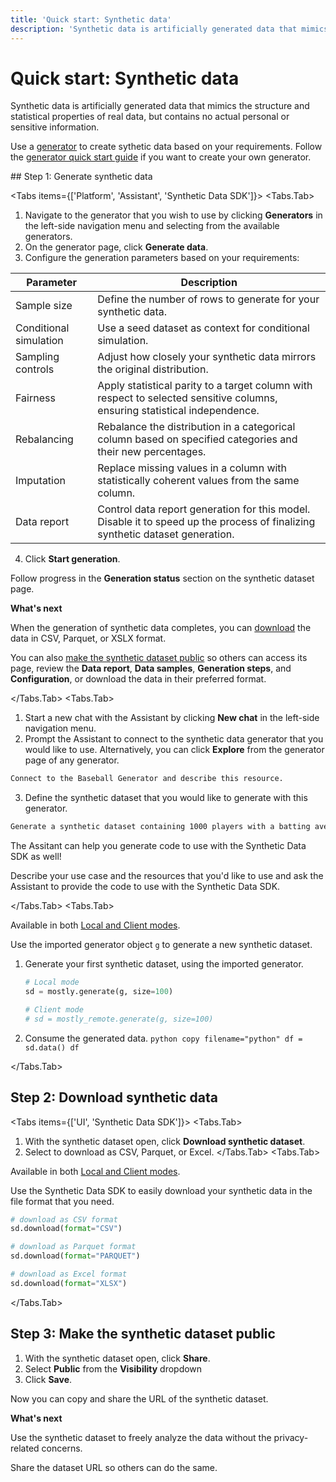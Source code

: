 ```yaml
---
title: 'Quick start: Synthetic data'
description: 'Synthetic data is artificially generated data that mimics the structure and statistical properties of real data, but contains no actual personal or sensitive information.'
---
```



# Quick start: Synthetic data

Synthetic data is artificially generated data that mimics the structure and statistical properties of real data, but contains no actual personal or sensitive information.

Use a [generator](/generators) to create sythetic data based on your requirements. Follow the [generator quick start guide](/quick-start/model-creators) if you want to create your own generator.

<Steps>
## Step 1: Generate synthetic data

<Tabs items={['Platform', 'Assistant', 'Synthetic Data SDK']}>
<Tabs.Tab>
1. Navigate to the generator that you wish to use by clicking **Generators** in the left-side navigation menu and selecting from the available generators.
2. On the generator page, click **Generate data**.
3. Configure the generation parameters based on your requirements:

| Parameter              | Description                                                                                                                   |
| ---------------------- | ----------------------------------------------------------------------------------------------------------------------------- |
| Sample size            | Define the number of rows to generate for your synthetic data.                                                                |
| Conditional simulation | Use a seed dataset as context for conditional simulation.                                                                     |
| Sampling controls      | Adjust how closely your synthetic data mirrors the original distribution.                                                     |
| Fairness               | Apply statistical parity to a target column with respect to selected sensitive columns, ensuring statistical independence.    |
| Rebalancing            | Rebalance the distribution in a categorical column based on specified categories and their new percentages.                   |
| Imputation             | Replace missing values in a column with statistically coherent values from the same column.                                   |
| Data report            | Control data report generation for this model. Disable it to speed up the process of finalizing synthetic dataset generation. |

4. Click **Start generation**.

Follow progress in the **Generation status** section on the synthetic dataset page.

**What's next**

When the generation of synthetic data completes, you can [download](/quick-start/data-consumers#step-2-download-synthetic-data) the data in CSV, Parquet, or XSLX format.

You can also [make the synthetic dataset public](/quick-start/data-consumers#step-3-make-the-synthetic-dataset-public) so others can access its page, review the **Data report**, **Data samples**, **Generation steps**, and **Configuration**, or download the data in their preferred format.

</Tabs.Tab>
<Tabs.Tab>

1. Start a new chat with the Assistant by clicking **New chat** in the left-side navigation menu.
2. Prompt the Assistant to connect to the synthetic data generator that you would like to use. Alternatively, you can click **Explore** from the generator page of any generator.

```bash
Connect to the Baseball Generator and describe this resource.
```

3. Define the synthetic dataset that you would like to generate with this generator.

```bash
Generate a synthetic dataset containing 1000 players with a batting average over 0.300 using this generator.
```

<Callout>
The Assitant can help you generate code to use with the Synthetic Data SDK as well!

Describe your use case and the resources that you'd like to use and ask the Assistant to provide the code to use with the Synthetic Data SDK.

</Callout>

</Tabs.Tab>
<Tabs.Tab>

<CustomCallout type="API">Available in both [Local and Client modes](/python-sdk#local-and-client-modes).</CustomCallout>

Use the imported generator object `g` to generate a new synthetic dataset.

1. Generate your first synthetic dataset, using the imported generator.

   ```python copy filename="python" /mostly_remote/ /mostly/
   # Local mode
   sd = mostly.generate(g, size=100)

   # Client mode
   # sd = mostly_remote.generate(g, size=100)
   ```

2. Consume the generated data.
   `python copy filename="python"
df = sd.data()
df
`

</Tabs.Tab>
</Tabs>

## Step 2: Download synthetic data

<Tabs items={['UI', 'Synthetic Data SDK']}>
<Tabs.Tab>
1. With the synthetic dataset open, click **Download synthetic dataset**.
2. Select to download as CSV, Parquet, or Excel.
</Tabs.Tab>
<Tabs.Tab>

<CustomCallout type="API">Available in both [Local and Client modes](/python-sdk#local-and-client-modes).</CustomCallout>

Use the Synthetic Data SDK to easily download your synthetic data in the file format that you need.

```python copy filename="python"
# download as CSV format
sd.download(format="CSV")

# download as Parquet format
sd.download(format="PARQUET")

# download as Excel format
sd.download(format="XLSX")
```

</Tabs.Tab>
</Tabs>

## Step 3: Make the synthetic dataset public

1. With the synthetic dataset open, click **Share**.
2. Select **Public** from the **Visibility** dropdown
3. Click **Save**.

Now you can copy and share the URL of the synthetic dataset.

**What's next**

Use the synthetic dataset to freely analyze the data without the privacy-related concerns.

Share the dataset URL so others can do the same.

</Steps>
